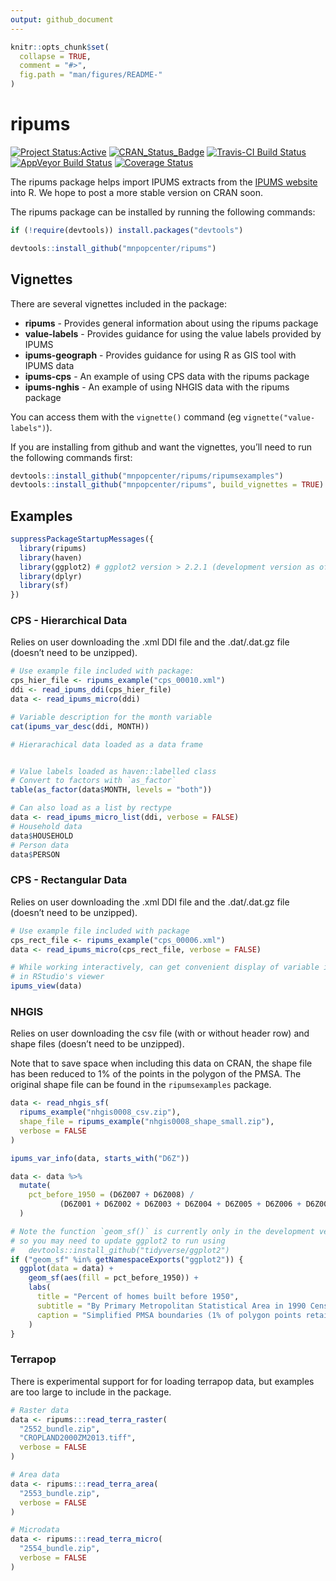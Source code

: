 ```yaml
---
output: github_document
---
```


<!-- README.md is generated from README.Rmd. Please edit that file -->

```r
knitr::opts_chunk$set(
  collapse = TRUE,
  comment = "#>",
  fig.path = "man/figures/README-"
)
```

# ripums #
[![Project Status:Active](http://www.repostatus.org/badges/latest/active.svg)](http://www.repostatus.org/#active)
[![CRAN_Status_Badge](http://www.r-pkg.org/badges/version/ripums)](http://cran.r-project.org/web/packages/ripums) 
[![Travis-CI Build Status](https://travis-ci.org/mnpopcenter/ripums.svg?branch=master)](https://travis-ci.org/mnpopcenter/ripums)
[![AppVeyor Build Status](https://ci.appveyor.com/api/projects/status/github/mnpopcenter/ripums?branch=master&svg=true)](https://ci.appveyor.com/project/mnpopcenter/ripums)
[![Coverage Status](https://codecov.io/gh/mnpopcenter/ripums/master.svg)](https://codecov.io/github/mnpopcenter/ripums?branch=master)

The ripums package helps import IPUMS extracts from the [IPUMS website](https://www.ipums.org) 
into R. We hope to post a more stable version on CRAN soon.

The ripums package can be installed by running the following commands:
```r
if (!require(devtools)) install.packages("devtools")

devtools::install_github("mnpopcenter/ripums")
```

## Vignettes ##
There are several vignettes included in the package:

- **ripums** - Provides general information about using the ripums package
- **value-labels** - Provides guidance for using the value labels provided by IPUMS
- **ipums-geograph** - Provides guidance for using R as GIS tool with IPUMS data
- **ipums-cps** - An example of using CPS data with the ripums package
- **ipums-nghis** - An example of using NHGIS data with the ripums package

You can access them with the `vignette()` command (eg `vignette("value-labels")`).

If you are installing from github and want the vignettes, you'll need to run the following 
commands first:
```r
devtools::install_github("mnpopcenter/ripums/ripumsexamples")
devtools::install_github("mnpopcenter/ripums", build_vignettes = TRUE)
```

## Examples ##
```r
suppressPackageStartupMessages({
  library(ripums)
  library(haven)
  library(ggplot2) # ggplot2 version > 2.2.1 (development version as of 8/15/2017)
  library(dplyr)
  library(sf)
})
```

### CPS - Hierarchical Data ###
Relies on user downloading the .xml DDI file and the .dat/.dat.gz file (doesn't need to be unzipped).
```r
# Use example file included with package:
cps_hier_file <- ripums_example("cps_00010.xml")
ddi <- read_ipums_ddi(cps_hier_file)
data <- read_ipums_micro(ddi)

# Variable description for the month variable
cat(ipums_var_desc(ddi, MONTH))

# Hierarachical data loaded as a data frame


# Value labels loaded as haven::labelled class
# Convert to factors with `as_factor`
table(as_factor(data$MONTH, levels = "both"))

# Can also load as a list by rectype
data <- read_ipums_micro_list(ddi, verbose = FALSE)
# Household data
data$HOUSEHOLD
# Person data
data$PERSON
```


### CPS - Rectangular Data ###
Relies on user downloading the .xml DDI file and the .dat/.dat.gz file (doesn't need to be unzipped).
```r
# Use example file included with package
cps_rect_file <- ripums_example("cps_00006.xml")
data <- read_ipums_micro(cps_rect_file, verbose = FALSE)

# While working interactively, can get convenient display of variable information
# in RStudio's viewer
ipums_view(data)
```

### NHGIS ###
Relies on user downloading the csv file (with or without header row) and shape files (doesn't need to be unzipped).

Note that to save space when including this data on CRAN, the shape file has
been reduced to 1% of the points in the polygon of the PMSA. The original
shape file can be found in the `ripumsexamples` package.
```r
data <- read_nhgis_sf(
  ripums_example("nhgis0008_csv.zip"),
  shape_file = ripums_example("nhgis0008_shape_small.zip"),
  verbose = FALSE
)

ipums_var_info(data, starts_with("D6Z"))

data <- data %>%
  mutate(
    pct_before_1950 = (D6Z007 + D6Z008) / 
           (D6Z001 + D6Z002 + D6Z003 + D6Z004 + D6Z005 + D6Z006 + D6Z007 + D6Z008)
  )

# Note the function `geom_sf()` is currently only in the development version, 
# so you may need to update ggplot2 to run using 
#   devtools::install_github("tidyverse/ggplot2")
if ("geom_sf" %in% getNamespaceExports("ggplot2")) {
  ggplot(data = data) + 
    geom_sf(aes(fill = pct_before_1950)) + 
    labs(
      title = "Percent of homes built before 1950", 
      subtitle = "By Primary Metropolitan Statistical Area in 1990 Census", 
      caption = "Simplified PMSA boundaries (1% of polygon points retained)"
    )
}
```

### Terrapop ###
There is experimental support for for loading terrapop data, but examples are too large to include in the package.
```r
# Raster data
data <- ripums:::read_terra_raster(
  "2552_bundle.zip",
  "CROPLAND2000ZM2013.tiff",
  verbose = FALSE
)

# Area data
data <- ripums:::read_terra_area(
  "2553_bundle.zip",
  verbose = FALSE
)

# Microdata
data <- ripums:::read_terra_micro(
  "2554_bundle.zip",
  verbose = FALSE
)

```
